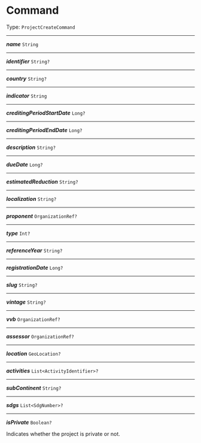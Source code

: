 


# Command

Type: `ProjectCreateCommand`

---

***name*** `String`

---

***identifier*** `String?`

---

***country*** `String?`

---

***indicator*** `String`

---

***creditingPeriodStartDate*** `Long?`

---

***creditingPeriodEndDate*** `Long?`

---

***description*** `String?`

---

***dueDate*** `Long?`

---

***estimatedReduction*** `String?`

---

***localization*** `String?`

---

***proponent*** `OrganizationRef?`

---

***type*** `Int?`

---

***referenceYear*** `String?`

---

***registrationDate*** `Long?`

---

***slug*** `String?`

---

***vintage*** `String?`

---

***vvb*** `OrganizationRef?`

---

***assessor*** `OrganizationRef?`

---

***location*** `GeoLocation?`

---

***activities*** `List<ActivityIdentifier>?`

---

***subContinent*** `String?`

---

***sdgs*** `List<SdgNumber>?`

---

***isPrivate*** `Boolean?`

Indicates whether the project is private or not.


